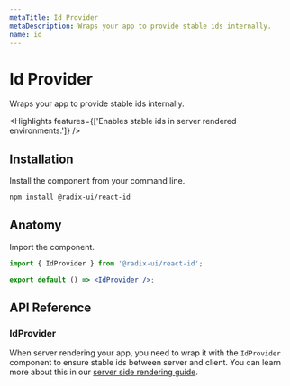 ```yaml
---
metaTitle: Id Provider
metaDescription: Wraps your app to provide stable ids internally.
name: id
---
```


# Id Provider

<Description>Wraps your app to provide stable ids internally.</Description>

<Highlights features={['Enables stable ids in server rendered environments.']} />

## Installation

Install the component from your command line.

```bash
npm install @radix-ui/react-id
```

## Anatomy

Import the component.

```jsx
import { IdProvider } from '@radix-ui/react-id';

export default () => <IdProvider />;
```

## API Reference

### IdProvider

When server rendering your app, you need to wrap it with the `IdProvider` component to ensure stable ids between server and client. You can learn more about this in our [server side rendering guide](../overview/server-side-rendering).

```

```
